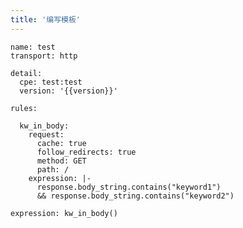 ```yaml
---
title: '编写模板'
---
```


```
name: test
transport: http

detail:
  cpe: test:test
  version: '{{version}}'
  
rules:

  kw_in_body:
    request:
      cache: true
      follow_redirects: true
      method: GET
      path: /
    expression: |-
      response.body_string.contains("keyword1")
      && response.body_string.contains("keyword2")

expression: kw_in_body()

```
